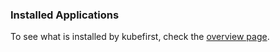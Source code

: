 ### Installed Applications

To see what is installed by kubefirst, check the [overview page](../../overview.mdx).
